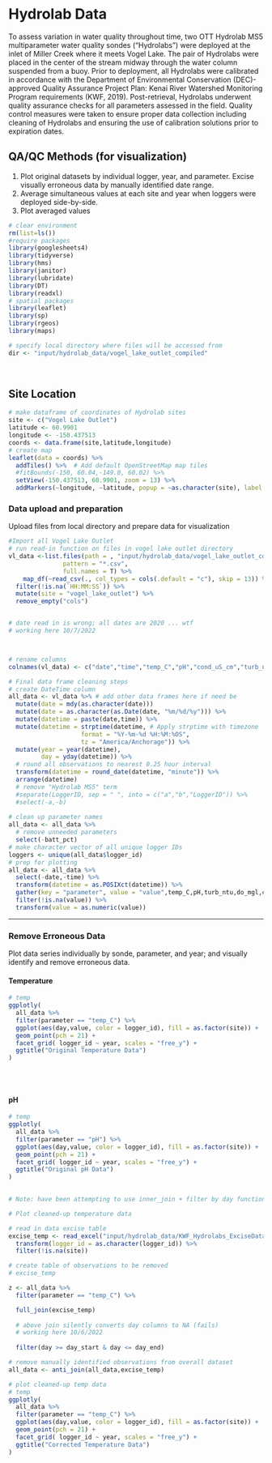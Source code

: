 # Hydrolab Data

To assess variation in water quality throughout time, two OTT Hydrolab MS5 multiparameter water quality sondes ("Hydrolabs") were deployed at the inlet of Miller Creek where it meets Vogel Lake. The pair of Hydrolabs were placed in the center of the stream midway through the water column suspended from a buoy. Prior to deployment, all Hydrolabs were calibrated in accordance with the Department of Environmental Conservation (DEC)-approved Quality Assurance Project Plan: Kenai River Watershed Monitoring Program requirements (KWF, 2019). Post-retrieval, Hydrolabs underwent quality assurance checks for all parameters assessed in the field. Quality control measures were taken to ensure proper data collection including cleaning of Hydrolabs and ensuring the use of calibration solutions prior to expiration dates.

## QA/QC Methods (for visualization)

1.  Plot original datasets by individual logger, year, and parameter. Excise visually erroneous data by manually identified date range.
2.  Average simultaneous values at each site and year when loggers were deployed side-by-side.
3.  Plot averaged values

```r
# clear environment
rm(list=ls())
#require packages
library(googlesheets4)
library(tidyverse)
library(hms)
library(janitor)
library(lubridate)
library(DT)
library(readxl)
# spatial packages
library(leaflet)
library(sp)
library(rgeos)
library(maps)

# specify local directory where files will be accessed from
dir <- "input/hydrolab_data/vogel_lake_outlet_compiled"
```

<br>

## Site Location
```r
# make dataframe of coordinates of Hydrolab sites
site <- c("Vogel Lake Outlet")
latitude <- 60.9901	
longitude <- -150.437513
coords <- data.frame(site,latitude,longitude)
# create map
leaflet(data = coords) %>%
  addTiles() %>%  # Add default OpenStreetMap map tiles
  #fitBounds(-150, 60.04,-149.0, 60.02) %>%
  setView(-150.437513, 60.9901, zoom = 13) %>%
  addMarkers(~longitude, ~latitude, popup = ~as.character(site), label = ~as.character(site))
```


### Data upload and preparation

Upload files from local directory and prepare data for visualization
```r
#Import all Vogel Lake Outlet
# run read-in function on files in vogel lake outlet directory
vl_data <-list.files(path = , "input/hydrolab_data/vogel_lake_outlet_compiled",
               pattern = "*.csv", 
               full.names = T) %>% 
    map_df(~read_csv(., col_types = cols(.default = "c"), skip = 13)) %>%
  filter(!is.na(`HH:MM:SS`)) %>%
  mutate(site = "vogel_lake_outlet") %>%
  remove_empty("cols")


# date read in is wrong; all dates are 2020 ... wtf
# working here 10/7/2022



# rename columns
colnames(vl_data) <- c("date","time","temp_C","pH","cond_uS_cm","turb_ntu","do_mgl","batt_pct","logger_id","site")

# Final data frame cleaning steps
# create DateTime column
all_data <- vl_data %>% # add other data frames here if need be
  mutate(date = mdy(as.character(date)))
  mutate(date = as.character(as.Date(date, "%m/%d/%y"))) %>%
  mutate(datetime = paste(date,time)) %>%
  mutate(datetime = strptime(datetime, # Apply strptime with timezone
                    format = "%Y-%m-%d %H:%M:%OS",
                    tz = "America/Anchorage")) %>%
  mutate(year = year(datetime),
         day = yday(datetime)) %>%
  # round all observations to nearest 0.25 hour interval
  transform(datetime = round_date(datetime, "minute")) %>%
  arrange(datetime) 
  # remove "Hydrolab MS5" term
  #separate(LoggerID, sep = " ", into = c("a","b","LoggerID")) %>%
  #select(-a,-b) 
  
# clean up parameter names 
all_data <- all_data %>%
  # remove unneeded parameters
  select(-batt_pct)
# make character vector of all unique logger IDs
loggers <- unique(all_data$logger_id)
# prep for plotting
all_data <- all_data %>%
  select(-date,-time) %>%
  transform(datetime = as.POSIXct(datetime)) %>%
  gather(key = "parameter", value = "value",temp_C,pH,turb_ntu,do_mgl,cond_uS_cm,) %>%
  filter(!is.na(value)) %>%
  transform(value = as.numeric(value)) 
```

***

### Remove Erroneous Data

Plot data series individually by sonde, parameter, and year; and visually identify and remove erroneous data.

#### Temperature
```r
# temp
ggplotly(
  all_data %>%
  filter(parameter == "temp_C") %>%
  ggplot(aes(day,value, color = logger_id), fill = as.factor(site)) +
  geom_point(pch = 21) +
  facet_grid( logger_id ~ year, scales = "free_y") +
  ggtitle("Original Temperature Data")
)
  
```

<br>

#### pH
```r
# temp
ggplotly(
  all_data %>%
  filter(parameter == "pH") %>%
  ggplot(aes(day,value, color = logger_id), fill = as.factor(site)) +
  geom_point(pch = 21) +
  facet_grid( logger_id ~ year, scales = "free_y") +
  ggtitle("Original pH Data")
)
  
```












```r

# Note: have been attempting to use inner_join + filter by day function to clean up erroneous data in time series. The inner_join silently fails and produces two columns of NA where start_day and end_day columns were. Solution to this error not yet clean as of 10/7/2022

# Plot cleaned-up temperature data

# read in data excise table
excise_temp <- read_excel("input/hydrolab_data/KWF_Hydrolabs_ExciseData_Vogel.xlsx", sheet = "Temperature") %>%
  transform(logger_id = as.character(logger_id)) %>%
  filter(!is.na(site))

# create table of observations to be removed
# excise_temp 

z <- all_data %>%
  filter(parameter == "temp_C") %>%

  full_join(excise_temp) 
  
  # above join silently converts day columns to NA (fails)
  # working here 10/6/2022
  
  filter(day >= day_start & day <= day_end)

# remove manually identified observations from overall dataset
all_data <- anti_join(all_data,excise_temp)

# plot cleaned-up temp data
# temp
ggplotly(
  all_data %>%
  filter(parameter == "temp_C") %>%
  ggplot(aes(day,value, color = logger_id), fill = as.factor(site)) +
  geom_point(pch = 21) +
  facet_grid( logger_id ~ year, scales = "free_y") +
  ggtitle("Corrected Temperature Data")
)
```


